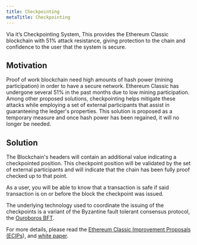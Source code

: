 ```yaml
---
title: Checkpointing
metaTitle: Checkpointing
---
```


Via it’s Checkpointing System, This provides the Ethereum Classic blockchain with 51% attack resistance, giving protection to the chain and confidence to the user that the system is secure.

## Motivation

Proof of work blockchain need high amounts of hash power (mining participation) in order to have a secure network. Ethereum Classic has undergone several 51% in the past months due to low mining participation. Among other proposed solutions, checkpointing helps mitigate these attacks while employing a set of external participants that assist in guaranteeing the ledger's properties.
This solution is proposed as a temporary measure and once hash power has been regained, it will no longer be needed.

## Solution

The Blockchain's headers will contain an additional value indicating a checkpointed position. This checkpoint position will be validated by the set of external participants and will indicate that the chain has been fully proof checked up to that point.

As a user, you will be able to know that a transaction is safe if said transaction is on or before the block the checkpoint was issued.

The underlying technology used to coordinate the issuing of the checkpoints is a variant of the Byzantine fault tolerant consensus protocol, the [Ouroboros BFT](https://eprint.iacr.org/2018/1049.pdf).


For more details, please read the [Ethereum Classic Improvement Proposals (ECIPs](https://github.com/ethereumclassic/ECIPs/blob/master/_specs/ecip-1097.md)), and [white paper](https://dimkarakostas.com/checkpointed_blockchains.pdf).
